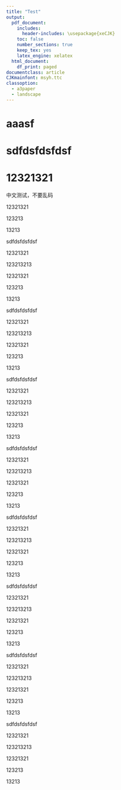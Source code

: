 ```yaml
---
title: "Test"
output: 
  pdf_document:
    includes:
      header-includes: \usepackage{xeCJK}
    toc: false
    number_sections: true
    keep_tex: yes
    latex_engine: xelatex
  html_document:
    df_print: paged
documentclass: article
CJKmainfont: msyh.ttc
classoption: 
  - a3paper
  - landscape
---
```



# aaasf

# sdfdsfdsfdsf

# 12321321

中文测试，不要乱码

12321321

123213

13213

sdfdsfdsfdsf

12321321

123213213

12321321

123213

13213

sdfdsfdsfdsf

12321321

123213213

12321321

123213

13213

sdfdsfdsfdsf

12321321

123213213

12321321

123213

13213

sdfdsfdsfdsf

12321321

123213213

12321321

123213

13213

sdfdsfdsfdsf

12321321

123213213

12321321

123213

13213

sdfdsfdsfdsf

12321321

123213213

12321321

123213

13213

sdfdsfdsfdsf

12321321

123213213

12321321

123213

13213

sdfdsfdsfdsf

12321321

123213213

12321321

123213

13213


